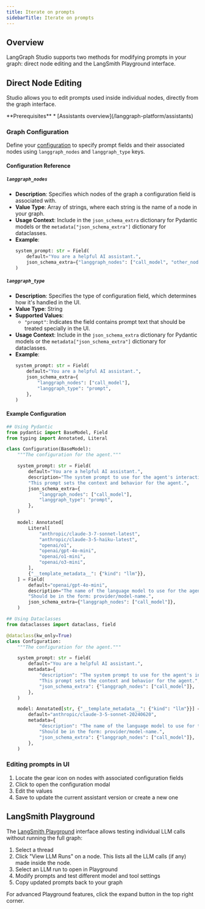 ```yaml
---
title: Iterate on prompts
sidebarTitle: Iterate on prompts
---
```

## Overview

LangGraph Studio supports two methods for modifying prompts in your graph: direct node editing and the LangSmith Playground interface.

## Direct Node Editing

Studio allows you to edit prompts used inside individual nodes, directly from the graph interface.

<Info>
  **Prerequisites**
  * [Assistants overview](/langgraph-platform/assistants)
</Info>

### Graph Configuration

Define your [configuration](/oss/use-graph-api#add-runtime-configuration) to specify prompt fields and their associated nodes using `langgraph_nodes` and `langgraph_type` keys.

#### Configuration Reference

##### `langgraph_nodes`

* **Description**: Specifies which nodes of the graph a configuration field is associated with.
* **Value Type**: Array of strings, where each string is the name of a node in your graph.
* **Usage Context**: Include in the `json_schema_extra` dictionary for Pydantic models or the `metadata["json_schema_extra"]` dictionary for dataclasses.
* **Example**:
  ```python
  system_prompt: str = Field(
      default="You are a helpful AI assistant.",
      json_schema_extra={"langgraph_nodes": ["call_model", "other_node"]},
  )
  ```

##### `langgraph_type`

* **Description**: Specifies the type of configuration field, which determines how it's handled in the UI.
* **Value Type**: String
* **Supported Values**:
  * `"prompt"`: Indicates the field contains prompt text that should be treated specially in the UI.
* **Usage Context**: Include in the `json_schema_extra` dictionary for Pydantic models or the `metadata["json_schema_extra"]` dictionary for dataclasses.
* **Example**:
  ```python
  system_prompt: str = Field(
      default="You are a helpful AI assistant.",
      json_schema_extra={
          "langgraph_nodes": ["call_model"],
          "langgraph_type": "prompt",
      },
  )
  ```

#### Example Configuration

```python
## Using Pydantic
from pydantic import BaseModel, Field
from typing import Annotated, Literal

class Configuration(BaseModel):
    """The configuration for the agent."""

    system_prompt: str = Field(
        default="You are a helpful AI assistant.",
        description="The system prompt to use for the agent's interactions. "
        "This prompt sets the context and behavior for the agent.",
        json_schema_extra={
            "langgraph_nodes": ["call_model"],
            "langgraph_type": "prompt",
        },
    )

    model: Annotated[
        Literal[
            "anthropic/claude-3-7-sonnet-latest",
            "anthropic/claude-3-5-haiku-latest",
            "openai/o1",
            "openai/gpt-4o-mini",
            "openai/o1-mini",
            "openai/o3-mini",
        ],
        {"__template_metadata__": {"kind": "llm"}},
    ] = Field(
        default="openai/gpt-4o-mini",
        description="The name of the language model to use for the agent's main interactions. "
        "Should be in the form: provider/model-name.",
        json_schema_extra={"langgraph_nodes": ["call_model"]},
    )

## Using Dataclasses
from dataclasses import dataclass, field

@dataclass(kw_only=True)
class Configuration:
    """The configuration for the agent."""

    system_prompt: str = field(
        default="You are a helpful AI assistant.",
        metadata={
            "description": "The system prompt to use for the agent's interactions. "
            "This prompt sets the context and behavior for the agent.",
            "json_schema_extra": {"langgraph_nodes": ["call_model"]},
        },
    )

    model: Annotated[str, {"__template_metadata__": {"kind": "llm"}}] = field(
        default="anthropic/claude-3-5-sonnet-20240620",
        metadata={
            "description": "The name of the language model to use for the agent's main interactions. "
            "Should be in the form: provider/model-name.",
            "json_schema_extra": {"langgraph_nodes": ["call_model"]},
        },
    )

```

### Editing prompts in UI

1. Locate the gear icon on nodes with associated configuration fields
2. Click to open the configuration modal
3. Edit the values
4. Save to update the current assistant version or create a new one

## LangSmith Playground

The [LangSmith Playground](/langsmith/manage-prompts) interface allows testing individual LLM calls without running the full graph:

1. Select a thread
2. Click "View LLM Runs" on a node. This lists all the LLM calls (if any) made inside the node.
3. Select an LLM run to open in Playground
4. Modify prompts and test different model and tool settings
5. Copy updated prompts back to your graph

For advanced Playground features, click the expand button in the top right corner.
